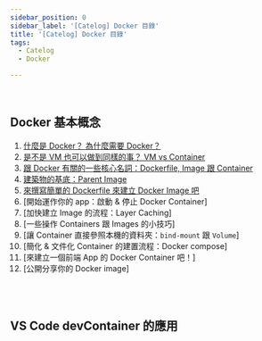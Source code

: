```yaml
---
sidebar_position: 0
sidebar_label: '[Catelog] Docker 目錄'
title: '[Catelog] Docker 目錄'
tags:
  - Catelog
  - Docker

---
```


<br />

## Docker 基本概念
1. [什麼是 Docker？ 為什麼需要 Docker？](./docker-1-what-is-docker)
2. [是不是 VM 也可以做到同樣的事？ VM vs Container](./docker-2-vm-vs-container)
3. [跟 Docker 有關的一些核心名詞：Dockerfile, Image 跟 Container](./docker-3-dockerfile-image-container)
4. [建築物的基底：Parent Image](./docker-4-parent-image)
5. [來撰寫簡單的 Dockerfile 來建立 Docker Image 吧](./docker-5-dockerfile-basic)
6. [開始運作你的 app：啟動 & 停止 Docker Container]
7. [加快建立 Image 的流程：Layer Caching]
8. [一些操作 Containers 跟 Images 的小技巧]
9. [讓 Container 直接參照本機的資料夾：`bind-mount` 跟 `Volume`]
10. [簡化 & 文件化 Container 的建置流程：Docker compose]
11. [來建立一個前端 App 的 Docker Container 吧！]
12. [公開分享你的 Docker image]


<br /><br />

## VS Code devContainer 的應用

<br />
<br />
